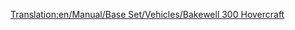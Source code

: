 [[Translation:en/Manual/Base Set/Vehicles/Bakewell 300 Hovercraft]]
{{hu/Navbox Hajók}}
{{hu/Hajók|Name=Bakewell 300 légpárnás hajó
|Image=[[File:en/Hovercraft.png|Bakewell 300 Hovercraft]]
|Cost=£28,934 ($57,868)
|Speed=112 km/h (70 mph)
|Annual=£3,117 ($6,234)
|Designed=1968
|Lifespan=25
|Capacity=100 [[hu/Manual/Base Set/Economy/Utasok|utas]]
|Description=A Bakewell 300 légpárnás hajót egymástól távoli kikötők közti nagy sebességű közlekedésre tervezték. Ez a "légpárnás" tengeri légpárnás: szárazföldi (csatornákon ill. folyókon történő) hajózásra nem alkalmas. 
|Real-life=Kitalált. Richard Bakewell a Transport Tycoon Deluxe minőségbiztosítási csapatának tagja volt.
}}